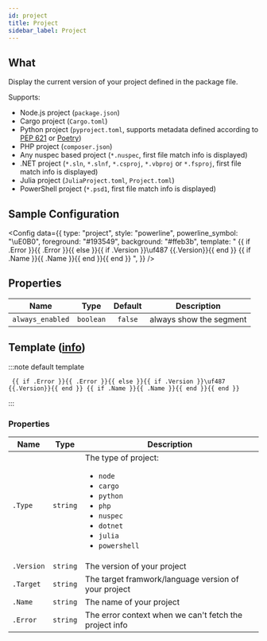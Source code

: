 ```yaml
---
id: project
title: Project
sidebar_label: Project
---
```


## What

Display the current version of your project defined in the package file.

Supports:

- Node.js project (`package.json`)
- Cargo project (`Cargo.toml`)
- Python project (`pyproject.toml`, supports metadata defined according to [PEP 621][pep621-standard] or [Poetry][poetry-standard])
- PHP project (`composer.json`)
- Any nuspec based project (`*.nuspec`, first file match info is displayed)
- .NET project (`*.sln`, `*.slnf`, `*.csproj`, `*.vbproj` or `*.fsproj`, first file match info is displayed)
- Julia project (`JuliaProject.toml`, `Project.toml`)
- PowerShell project (`*.psd1`, first file match info is displayed)

## Sample Configuration


<Config
  data={{
    type: "project",
    style: "powerline",
    powerline_symbol: "\uE0B0",
    foreground: "#193549",
    background: "#ffeb3b",
    template:
      " {{ if .Error }}{{ .Error }}{{ else }}{{ if .Version }}\uf487 {{.Version}}{{ end }} {{ if .Name }}{{ .Name }}{{ end }}{{ end }} ",
  }}
/>

## Properties

| Name             | Type      | Default | Description             |
| ---------------- | :-------: | :-----: | ----------------------- |
| `always_enabled` | `boolean` | `false` | always show the segment |

## Template ([info][templates])

:::note default template

```template
 {{ if .Error }}{{ .Error }}{{ else }}{{ if .Version }}\uf487 {{.Version}}{{ end }} {{ if .Name }}{{ .Name }}{{ end }}{{ end }}
```

:::

### Properties

| Name       | Type     | Description                                                                                                                                                        |
| ---------- | -------- | ------------------------------------------------------------------------------------------------------------------------------------------------------------------ |
| `.Type`    | `string` | The type of project:<ul><li>`node`</li><li>`cargo`</li><li>`python`</li><li>`php`</li><li>`nuspec`</li><li>`dotnet`</li><li>`julia`</li><li>`powershell`</li></ul> |
| `.Version` | `string` | The version of your project                                                                                                                                        |
| `.Target`  | `string` | The target framwork/language version of your project                                                                                                               |
| `.Name`    | `string` | The name of your project                                                                                                                                           |
| `.Error`   | `string` | The error context when we can't fetch the project info                                                                                                             |

[templates]: /docs/configuration/templates
[pep621-standard]: https://peps.python.org/pep-0621/
[poetry-standard]: https://python-poetry.org/docs/pyproject/
